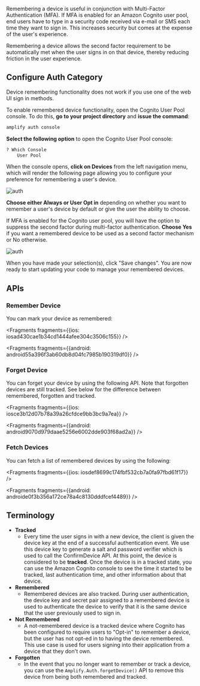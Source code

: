 Remembering a device is useful in conjunction with Multi-Factor Authentication (MFA).  If MFA is enabled for an Amazon Cognito user pool, end users have to type in a security code received via e-mail or SMS each time they want to sign in.  This increases security but comes at the expense of the user's experience.

Remembering a device allows the second factor requirement to be automatically met when the user signs in on that device, thereby reducing friction in the user experience.

## Configure Auth Category
<Callout>
Device remembering functionality does not work if you use one of the web UI sign in methods.
</Callout>

To enable remembered device functionality, open the Cognito User Pool console.  To do this, **go to your project directory** and **issue the command**:
```bash
amplify auth console
```

**Select the following option** to open the Cognito User Pool console:
```bash
? Which Console
    User Pool
```

When the console opens, **click on Devices** from the left navigation menu, which will render the following page allowing you to configure your preference for remembering a user's device.

![auth](/images/auth/webconsole_remember1.png)

**Choose either Always or User Opt in** depending on whether you want to remember a user's device by default or give the user the ability to choose.

If MFA is enabled for the Cognito user pool, you will have the option to suppress the second factor during multi-factor authentication.  **Choose Yes** if you want a remembered device to be used as a second factor mechanism or No otherwise.

![auth](/images/auth/webconsole_remember2.png)

When you have made your selection(s), click "Save changes".  You are now ready to start updating your code to manage your remembered devices.

## APIs
### Remember Device
You can mark your device as remembered:



<Fragments fragments={{ios: iosad430cae1b34cd1444afee304c3506c155}} />



<Fragments fragments={{android: android55a396f3ab60db8d04fc7985b190319df0}} />

### Forget Device
You can forget your device by using the following API.  Note that forgotten devices are still tracked.  See below for the difference between remembered, forgotten and tracked.



<Fragments fragments={{ios: iosce3b12d07b78a39a26cfdce9bb3bc9a7ea}} />



<Fragments fragments={{android: android9070d979daae5256e6002dde903f68ad2a}} />

### Fetch Devices
You can fetch a list of remembered devices by using the following:



<Fragments fragments={{ios: iosdef8699c174fbf532cb7a0fa97fbd61f17}} />



<Fragments fragments={{android: androide0f3b356a172ce78a4c8130dddfcef4489}} />

## Terminology
* **Tracked**
  * Every time the user signs in with a new device, the client is given the device key at the end of a successful authentication event.  We use this device key to generate a salt and password verifier which is used to call the ConfirmDevice API.  At this point, the device is considered to be **tracked**.  Once the device is in a tracked state, you can use the Amazon Cognito console to see the time it started to be tracked, last authentication time, and other information about that device.
* **Remembered**
  * Remembered devices are also tracked. During user authentication, the device key and secret pair assigned to a remembered device is used to authenticate the device to verify that it is the same device that the user previously used to sign in.
* **Not Remembered**
  * A not-remembered device is a tracked device where Cognito has been configured to require users to "Opt-in" to remember a device, but the user has not opt-ed in to having the device remembered.  This use case is used for users signing into their application from a device that they don't own.
* **Forgotten**
  * In the event that you no longer want to remember or track a device, you can use the `Amplify.Auth.forgetDevice()` API to remove this device from being both remembered and tracked.
